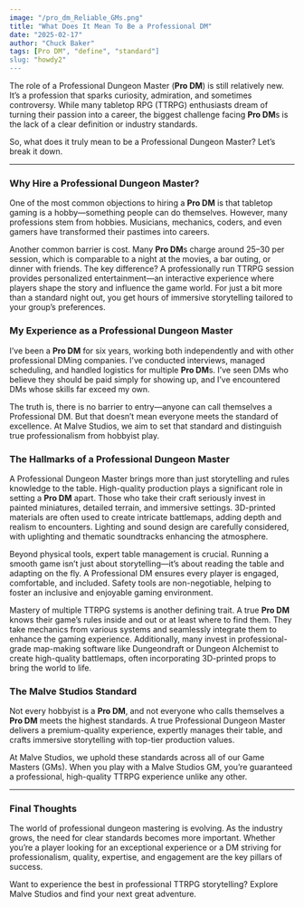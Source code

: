 ```yaml
---
image: "/pro_dm_Reliable_GMs.png"
title: "What Does It Mean To Be a Professional DM"
date: "2025-02-17"
author: "Chuck Baker"
tags: [Pro DM", "define", "standard"]
slug: "howdy2"
---
```


The role of a Professional Dungeon Master (<strong><strong>Pro DM</strong></strong>) is still relatively new. It’s a profession that sparks curiosity, admiration, and sometimes controversy. While many tabletop RPG (TTRPG) enthusiasts dream of turning their passion into a career, the biggest challenge facing <strong>Pro DM</strong>s is the lack of a clear definition or industry standards.

So, what does it truly mean to be a Professional Dungeon Master? Let’s break it down.

---

<h3><strong>Why Hire a Professional Dungeon Master?</strong></h3>

One of the most common objections to hiring a <strong>Pro DM</strong> is that tabletop gaming is a hobby—something people can do themselves. However, many professions stem from hobbies. Musicians, mechanics, coders, and even gamers have transformed their pastimes into careers.

Another common barrier is cost. Many <strong>Pro DM</strong>s charge around $25–$30 per session, which is comparable to a night at the movies, a bar outing, or dinner with friends. The key difference? A professionally run TTRPG session provides personalized entertainment—an interactive experience where players shape the story and influence the game world. For just a bit more than a standard night out, you get hours of immersive storytelling tailored to your group’s preferences.

<h3><strong>My Experience as a Professional Dungeon Master</strong></h3>

I’ve been a <strong>Pro DM</strong> for six years, working both independently and with other professional DMing companies. I’ve conducted interviews, managed scheduling, and handled logistics for multiple <strong>Pro DM</strong>s. I’ve seen DMs who believe they should be paid simply for showing up, and I’ve encountered DMs whose skills far exceed my own.

The truth is, there is no barrier to entry—anyone can call themselves a Professional DM. But that doesn’t mean everyone meets the standard of excellence. At Malve Studios, we aim to set that standard and distinguish true professionalism from hobbyist play.

<h3><strong>The Hallmarks of a Professional Dungeon Master</strong></h3>

A Professional Dungeon Master brings more than just storytelling and rules knowledge to the table. High-quality production plays a significant role in setting a <strong>Pro DM</strong> apart. Those who take their craft seriously invest in painted miniatures, detailed terrain, and immersive settings. 3D-printed materials are often used to create intricate battlemaps, adding depth and realism to encounters. Lighting and sound design are carefully considered, with uplighting and thematic soundtracks enhancing the atmosphere.

Beyond physical tools, expert table management is crucial. Running a smooth game isn’t just about storytelling—it’s about reading the table and adapting on the fly. A Professional DM ensures every player is engaged, comfortable, and included. Safety tools are non-negotiable, helping to foster an inclusive and enjoyable gaming environment.

Mastery of multiple TTRPG systems is another defining trait. A true <strong>Pro DM</strong> knows their game’s rules inside and out or at least where to find them. They take mechanics from various systems and seamlessly integrate them to enhance the gaming experience. Additionally, many invest in professional-grade map-making software like Dungeondraft or Dungeon Alchemist to create high-quality battlemaps, often incorporating 3D-printed props to bring the world to life.

<h3><strong>The Malve Studios Standard</strong></h3>

Not every hobbyist is a <strong>Pro DM</strong>, and not everyone who calls themselves a <strong>Pro DM</strong> meets the highest standards. A true Professional Dungeon Master delivers a premium-quality experience, expertly manages their table, and crafts immersive storytelling with top-tier production values.

At Malve Studios, we uphold these standards across all of our Game Masters (GMs). When you play with a Malve Studios GM, you’re guaranteed a professional, high-quality TTRPG experience unlike any other.

---

<h3><strong>Final Thoughts</strong></h3> The world of professional dungeon mastering is evolving. As the industry grows, the need for clear standards becomes more important. Whether you’re a player looking for an exceptional experience or a DM striving for professionalism, quality, expertise, and engagement are the key pillars of success.

Want to experience the best in professional TTRPG storytelling? Explore Malve Studios and find your next great adventure.

